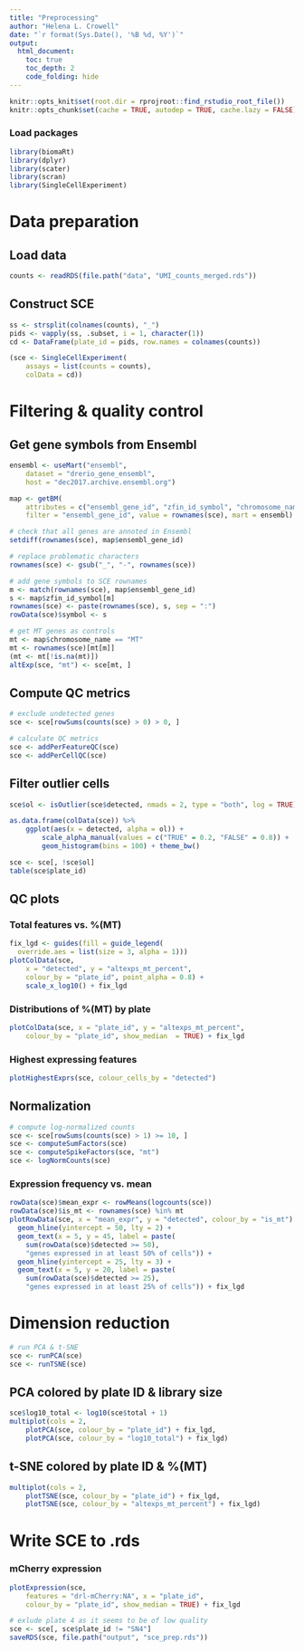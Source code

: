 ```yaml
---
title: "Preprocessing"
author: "Helena L. Crowell"
date: "`r format(Sys.Date(), '%B %d, %Y')`"
output: 
  html_document:
    toc: true
    toc_depth: 2
    code_folding: hide
---
```


```r
knitr::opts_knit$set(root.dir = rprojroot::find_rstudio_root_file())
knitr::opts_chunk$set(cache = TRUE, autodep = TRUE, cache.lazy = FALSE)
```

### Load packages

```r
library(biomaRt)
library(dplyr)
library(scater)
library(scran)
library(SingleCellExperiment)
```

# Data preparation

## Load data

```r
counts <- readRDS(file.path("data", "UMI_counts_merged.rds"))
```

## Construct SCE

```r
ss <- strsplit(colnames(counts), "_")
pids <- vapply(ss, .subset, i = 1, character(1))
cd <- DataFrame(plate_id = pids, row.names = colnames(counts))

(sce <- SingleCellExperiment(
    assays = list(counts = counts),
    colData = cd))
```

# Filtering & quality control

## Get gene symbols from Ensembl

```r
ensembl <- useMart("ensembl", 
    dataset = "drerio_gene_ensembl",
    host = "dec2017.archive.ensembl.org")

map <- getBM(
    attributes = c("ensembl_gene_id", "zfin_id_symbol", "chromosome_name"),
    filter = "ensembl_gene_id", value = rownames(sce), mart = ensembl)

# check that all genes are annoted in Ensembl
setdiff(rownames(sce), map$ensembl_gene_id)

# replace problematic characters
rownames(sce) <- gsub("_", "-", rownames(sce))

# add gene symbols to SCE rownames
m <- match(rownames(sce), map$ensembl_gene_id)
s <- map$zfin_id_symbol[m]
rownames(sce) <- paste(rownames(sce), s, sep = ":")
rowData(sce)$symbol <- s

# get MT genes as controls
mt <- map$chromosome_name == "MT"
mt <- rownames(sce)[mt[m]]
(mt <- mt[!is.na(mt)])
altExp(sce, "mt") <- sce[mt, ]
```

## Compute QC metrics

```r
# exclude undetected genes
sce <- sce[rowSums(counts(sce) > 0) > 0, ]

# calculate QC metrics
sce <- addPerFeatureQC(sce)
sce <- addPerCellQC(sce)
```

## Filter outlier cells

```r
sce$ol <- isOutlier(sce$detected, nmads = 2, type = "both", log = TRUE)

as.data.frame(colData(sce)) %>% 
    ggplot(aes(x = detected, alpha = ol)) + 
        scale_alpha_manual(values = c("TRUE" = 0.2, "FALSE" = 0.8)) +
        geom_histogram(bins = 100) + theme_bw()

sce <- sce[, !sce$ol]
table(sce$plate_id)
```

## QC plots

### Total features vs. %(MT)

```r
fix_lgd <- guides(fill = guide_legend(
  override.aes = list(size = 3, alpha = 1)))
plotColData(sce, 
    x = "detected", y = "altexps_mt_percent", 
    colour_by = "plate_id", point_alpha = 0.8) + 
    scale_x_log10() + fix_lgd
```

### Distributions of %(MT) by plate

```r
plotColData(sce, x = "plate_id", y = "altexps_mt_percent", 
    colour_by = "plate_id", show_median  = TRUE) + fix_lgd
```

### Highest expressing features

```r
plotHighestExprs(sce, colour_cells_by = "detected")
```

## Normalization

```r
# compute log-normalized counts
sce <- sce[rowSums(counts(sce) > 1) >= 10, ]
sce <- computeSumFactors(sce)
sce <- computeSpikeFactors(sce, "mt")
sce <- logNormCounts(sce)
```

### Expression frequency vs. mean

```r
rowData(sce)$mean_expr <- rowMeans(logcounts(sce))
rowData(sce)$is_mt <- rownames(sce) %in% mt
plotRowData(sce, x = "mean_expr", y = "detected", colour_by = "is_mt") +
  geom_hline(yintercept = 50, lty = 2) +
  geom_text(x = 5, y = 45, label = paste(
    sum(rowData(sce)$detected >= 50),
    "genes expressed in at least 50% of cells")) +
  geom_hline(yintercept = 25, lty = 3) +
  geom_text(x = 5, y = 20, label = paste(
    sum(rowData(sce)$detected >= 25),
    "genes expressed in at least 25% of cells")) + fix_lgd
```

# Dimension reduction

```r
# run PCA & t-SNE
sce <- runPCA(sce) 
sce <- runTSNE(sce)
```

## PCA colored by plate ID & library size

```r
sce$log10_total <- log10(sce$total + 1)
multiplot(cols = 2,
    plotPCA(sce, colour_by = "plate_id") + fix_lgd,
    plotPCA(sce, colour_by = "log10_total") + fix_lgd)
```

## t-SNE colored by plate ID & %(MT)

```r
multiplot(cols = 2,
    plotTSNE(sce, colour_by = "plate_id") + fix_lgd,
    plotTSNE(sce, colour_by = "altexps_mt_percent") + fix_lgd)
```

# Write SCE to .rds

### mCherry expression

```r
plotExpression(sce, 
    features = "drl-mCherry:NA", x = "plate_id", 
    colour_by = "plate_id", show_median = TRUE) + fix_lgd
```

```r
# exlude plate 4 as it seems to be of low quality
sce <- sce[, sce$plate_id != "SN4"]
saveRDS(sce, file.path("output", "sce_prep.rds"))
```
